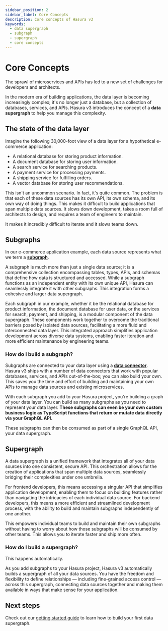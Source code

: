 ```yaml
---
sidebar_position: 2
sidebar_label: Core Concepts
description: Core concepts of Hasura v3
keywords:
  - data supergraph
  - subgraph
  - supergraph
  - core concepts
---
```



# Core Concepts

The sprawl of microservices and APIs has led to a new set of challenges for developers and architects.

In the modern era of building applications, the data layer is becoming increasingly complex; it's no longer just a
database, but a collection of databases, services, and APIs. Hasura v3 introduces the concept of a **data supergraph**
to help you manage this complexity.

## The state of the data layer

Imagine the following 30,000-foot view of a data layer for a hypothetical e-commerce application:

- A relational database for storing product information.
- A document database for storing user information.
- A search service for searching products.
- A payment service for processing payments.
- A shipping service for fulfilling orders.
- A vector database for storing user recommendations.

This isn't an uncommon scenario. In fact, it's quite common. The problem is that each of these data sources has its own
API, its own schema, and its own way of doing things. This makes it difficult to build applications that span multiple
data sources. It slows down development, takes a room full of architects to design, and requires a team of engineers to
maintain.

It makes it incredibly difficult to iterate and it slows teams down.

## Subgraphs

In our e-commerce application example, each data source represents what we term a **[subgraph](/ci-cd/subgraphs.mdx)**.

A subgraph is much more than just a single data source; it is a comprehensive collection encompassing tables, types,
APIs, and schemas that define how data is structured and accessed. While a subgraph functions as an independent entity
with its own unique API, Hasura can seamlessly integrate it with other subgraphs. This integration forms a cohesive and
larger data supergraph.

Each subgraph in our example, whether it be the relational database for product information, the document database for
user data, or the services for search, payment, and shipping, is a modular component of the data supergraph. These
components work together to overcome the traditional barriers posed by isolated data sources, facilitating a more fluid
and interconnected data layer. This integrated approach simplifies application development across diverse data systems,
enabling faster iteration and more efficient maintenance by engineering teams.

### How do I build a subgraph?

Subgraphs are connected to your data layer using a **[data connector](/connectors/overview.mdx)**. Hasura v3 ships with
a number of data connectors that work with popular databases, services, and APIs out-of-the-box; you can also build your
own. This saves you the time and effort of building and maintaining your own APIs to manage data sources and existing
microservices.

With each subgraph you add to your Hasura project, you're building a graph of your data layer. You can build as many
subgraphs as you need to represent your data layer. **These subgraphs can even be your own custom business logic as
TypeScript functions that return or mutate data directly via your GraphQL API.**

These subgraphs can then be consumed as part of a single GraphQL API, your data supergraph.

## Supergraph

A data supergraph is a unified framework that integrates all of your data sources into one consistent, secure API. This
orchestration allows for the creation of applications that span multiple data sources, seamlessly bridging their
complexities under one umbrella.

For frontend developers, this means accessing a singular API that simplifies application development, enabling them to
focus on building features rather than navigating the intricacies of each individual data source. For backend
developers, this means a more efficient and streamlined development process, with the ability to build and maintain
subgraphs independently of one another.

This empowers individual teams to build and maintain their own subgraphs without having to worry about how those
subgraphs will be consumed by other teams. This allows you to iterate faster and ship more often.

### How do I build a supergraph?

This happens automatically.

As you add subgraphs to your Hasura project, Hasura v3 automatically builds a supergraph of all your data sources. You
have the freedom and flexibility to define relationships — including fine-grained access control — across this
supergraph, connecting data sources together and making them available in ways that make sense for your application.

## Next steps

Check out our [getting started guide](/getting-started/local-dev.mdx) to learn how to build your first data supergraph.
